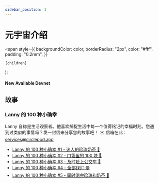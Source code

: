 ```yaml
---
sidebar_position: 1
---
```


# 元宇宙介绍

  <span
    style={{
      backgroundColor: color,
      borderRadius: "2px",
      color: "#fff",
      padding: "0.2rem",
    }}
  >
    {children}
  </span>
);

#### New Available <Highlight color="#25c2a0">Devnet</Highlight>

## 故事

### Lanny 的 100 种小确幸
Lanny 自称是生活观察者。他喜欢捕捉生活中每一个值得铭记的幸福时刻。您遇到过类似的事情吗？发一封信来分享您的故事吧！
✉️ 信箱在此： [services@circlepod.app](mailto:services@circlepod.app)

- [Lanny 的 100 种小确幸 #1 - 迷人的珍珠奶茶 🧋](/docs/universe/stories/100/ep1)
- [Lanny 的 100 种小确幸 #2 - 口袋里的 100 块 🤑](/docs/universe/stories/100/ep2)
- [Lanny 的 100 种小确幸 #3 - 及时赶上公交车 🚌](/docs/universe/stories/100/ep3)
- [Lanny 的 100 种小确幸 #4 - 全部绿灯 🟢](/docs/universe/stories/100/ep4)
- [Lanny 的 100 种小确幸 #5 - 同时喝完珍珠和奶茶 🧋](/docs/universe/stories/100/ep5)


